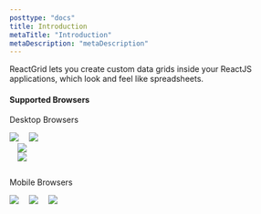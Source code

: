 ```yaml
---
posttype: "docs"
title: Introduction
metaTitle: "Introduction"
metaDescription: "metaDescription"
---
```


ReactGrid lets you create custom data grids inside your ReactJS applications, which look and feel like spreadsheets.

#### Supported Browsers

Desktop Browsers

<div class="d-flex align-items-center" style="padding-bottom: 1em">
  <img src="chrome.svg" style="max-width: 4em;" />
  <img src="firefox.svg" style="max-width: 4em; margin-left: 1em;" />
  <div style='width: 5.5em; margin-left: 1em;'>
    <img src="edge.png" tyle="width: 100%; height: 100%;"/>
  </div>
  <img src="safari.svg" style="max-width: 4em; margin-left: 1em;" />
</div>

Mobile Browsers

<div style="padding-bottom: 1em; margin-bottom: 5px;">
  <img src="chrome.svg" style="max-width: 4em;" />
  <img src="firefox.svg" style="max-width: 4em; margin-left: 1em;" />
  <img src="safari.svg" style="max-width: 4em; margin-left: 1em;" />
</div>

